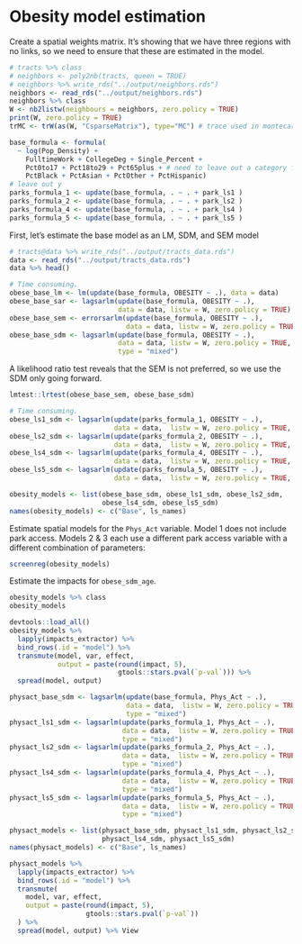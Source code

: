 # Obesity model estimation

Create a spatial weights matrix. It's showing that we have three regions with
no links, so we need to ensure that these are estimated in the model.

```r
# tracts %>% class
# neighbors <- poly2nb(tracts, queen = TRUE)
# neighbors %>% write_rds("../output/neighbors.rds")
neighbors <- read_rds("../output/neighbors.rds")
neighbors %>% class
W <- nb2listw(neighbours = neighbors, zero.policy = TRUE)
print(W, zero.policy = TRUE)
trMC <- trW(as(W, "CsparseMatrix"), type="MC") # trace used in montecarlo impacts
```

```r
base_formula <- formula( 
  ~ log(Pop_Density) + 
    FulltimeWork + CollegeDeg + Single_Percent + 
    Pct0to17 + Pct18to29 + Pct65plus + # need to leave out a category for collinearity  
    PctBlack + PctAsian + PctOther + PctHispanic)
# leave out y
parks_formula_1 <- update(base_formula, . ~ . + park_ls1 )
parks_formula_2 <- update(base_formula, . ~ . + park_ls2 )
parks_formula_4 <- update(base_formula, . ~ . + park_ls4 )
parks_formula_5 <- update(base_formula, . ~ . + park_ls5 )
```

First, let's estimate the base model as an LM, SDM, and SEM model

```r
# tracts@data %>% write_rds("../output/tracts_data.rds")
data <- read_rds("../output/tracts_data.rds")
data %>% head()
```


```r
# Time consuming.
obese_base_lm <- lm(update(base_formula, OBESITY ~ .), data = data)
obese_base_sar <- lagsarlm(update(base_formula, OBESITY ~ .), 
                           data = data, listw = W, zero.policy = TRUE)
obese_base_sem <- errorsarlm(update(base_formula, OBESITY ~ .), 
                             data = data, listw = W, zero.policy = TRUE)
obese_base_sdm <- lagsarlm(update(base_formula, OBESITY ~ .), 
                           data = data, listw = W, zero.policy = TRUE, 
                           type = "mixed")
```

A likelihood ratio test reveals that the SEM is not preferred, so we use the SDM
only going forward.

```r
lmtest::lrtest(obese_base_sem, obese_base_sdm)
```


```r
# Time consuming.
obese_ls1_sdm <- lagsarlm(update(parks_formula_1, OBESITY ~ .), 
                          data = data,  listw = W, zero.policy = TRUE, type = "mixed")
obese_ls2_sdm <- lagsarlm(update(parks_formula_2, OBESITY ~ .), 
                          data = data,  listw = W, zero.policy = TRUE, type = "mixed")
obese_ls4_sdm <- lagsarlm(update(parks_formula_4, OBESITY ~ .), 
                          data = data,  listw = W, zero.policy = TRUE, type = "mixed")
obese_ls5_sdm <- lagsarlm(update(parks_formula_5, OBESITY ~ .), 
                          data = data,  listw = W, zero.policy = TRUE, type = "mixed")

obesity_models <- list(obese_base_sdm, obese_ls1_sdm, obese_ls2_sdm,
                       obese_ls4_sdm, obese_ls5_sdm)
names(obesity_models) <- c("Base", ls_names)
```

Estimate spatial models for the `Phys_Act` variable. Model 1 does not include park access. Models 2 & 3 each use a different park access variable with a different combination of parameters:

```r
screenreg(obesity_models)
```

Estimate the impacts for `obese_sdm_age`.

```r
obesity_models %>% class
obesity_models
```


```r
devtools::load_all()
obesity_models %>%
  lapply(impacts_extractor) %>%
  bind_rows(.id = "model") %>%
  transmute(model, var, effect,
            output = paste(round(impact, 5),
                           gtools::stars.pval(`p-val`))) %>%
  spread(model, output)
```

<!-- # Estimate Physical Activity Models -->

```r
physact_base_sdm <- lagsarlm(update(base_formula, Phys_Act ~ .), 
                             data = data,  listw = W, zero.policy = TRUE, 
                             type = "mixed")
physact_ls1_sdm <- lagsarlm(update(parks_formula_1, Phys_Act ~ .), 
                            data = data,  listw = W, zero.policy = TRUE, 
                            type = "mixed")
physact_ls2_sdm <- lagsarlm(update(parks_formula_2, Phys_Act ~ .), 
                            data = data,  listw = W, zero.policy = TRUE, 
                            type = "mixed")
physact_ls4_sdm <- lagsarlm(update(parks_formula_4, Phys_Act ~ .), 
                            data = data,  listw = W, zero.policy = TRUE, 
                            type = "mixed")
physact_ls5_sdm <- lagsarlm(update(parks_formula_5, Phys_Act ~ .), 
                            data = data,  listw = W, zero.policy = TRUE, 
                            type = "mixed")

physact_models <- list(physact_base_sdm, physact_ls1_sdm, physact_ls2_sdm,
                       physact_ls4_sdm, physact_ls5_sdm)
names(physact_models) <- c("Base", ls_names)
```

```r
physact_models %>%
  lapply(impacts_extractor) %>%
  bind_rows(.id = "model") %>%
  transmute(
    model, var, effect, 
    output = paste(round(impact, 5), 
                   gtools::stars.pval(`p-val`))
  ) %>%
  spread(model, output) %>% View
```
